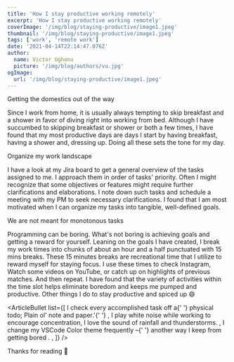 ```yaml
---
title: 'How I stay productive working remotely'
excerpt: 'How I stay productive working remotely'
coverImage: '/img/blog/staying-productive/image1.jpeg'
thumbnail: '/img/blog/staying-productive/image1.jpeg'
tags: ['work', 'remote work']
date: '2021-04-14T22:14:47.076Z'
author:
  name: Victor Ughonu
  picture: '/img/blog/authors/vu.jpg'
ogImage:
  url: '/img/blog/staying-productive/image1.jpeg'
---
```


<ArticleImage imageUrl="/img/blog/staying-productive/image1.jpeg" alt="computer and workspace"/>

<ArticleHeader>Getting the domestics out of the way</ArticleHeader>

<ArticleParagraph>
  Since I work from home, it is usually always tempting to skip breakfast and a shower in favor of diving right into working from bed. Although I have succumbed to skipping breakfast or shower or both a few times, I have found that my most productive days are days I start by having breakfast, having a shower and, dressing up. Doing all these sets the tone for my day.
</ArticleParagraph>

<ArticleHeader>Organize my work landscape</ArticleHeader>

<ArticleParagraph>
  I have a look at my Jira board to get a general overview of the tasks assigned to me. I approach them in order of tasks' priority. Often I might recognize that some objectives or features might require further clarifications and elaborations. I note down such tasks and schedule a meeting with my PM to seek necessary clarifications. I found that I am most motivated when I can organize my tasks into tangible, well-defined goals.
</ArticleParagraph>

<ArticleHeader>We are not meant for monotonous tasks</ArticleHeader>

<ArticleParagraph>
  Programming can be boring. What's not boring is achieving goals and getting a
  reward for yourself. Leaning on the goals I have created, I break my work times into chunks of about an hour and a half punctuated with 15 mins breaks.
  These 15 minutes breaks are recreational time that I utilize to reward myself for staying focus. I use these times to check Instagram, Watch some videos on YouTube, or catch up on highlights of previous matches. And then repeat. I have found that the variety of activities within the time slot helps eliminate boredom and keeps me pumped and productive.
</ArticleParagraph>

<ArticleHeader>
  Other things I do to stay productive and spiced up 😄
</ArticleHeader>

<ArticleBullet
  list={[
    <span>
      I check every accomplished task off a{' '}
      <ArticleHighlight>physical</ArticleHighlight> todo; Plain ol' note and
      paper.'{' '}
    </span>,
    <span>
      I play white noise while working to encourage concentration, I love the
      sound of <ArticleHighlight>rainfall and thunderstorms</ArticleHighlight>.
    </span>,
    <span>
      I change my VSCode Color theme frequently &ndash;{' '}
      <ArticleHighlight>another way I keep from getting bored</ArticleHighlight>
      .
    </span>,
  ]}
/>

<ArticleHighlight>Thanks for reading 🙏</ArticleHighlight>
